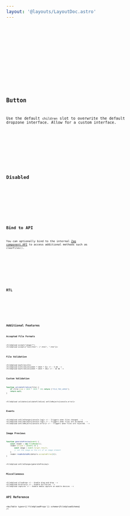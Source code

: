 ```yaml
---
layout: '@layouts/LayoutDoc.astro'
---
```




<Preview client:load>
	<Fragment slot="preview">
		<Example client:load />
	</Fragment>
	<Fragment slot="code">
		<Code code={ExampleRaw} lang="svelte" />
	</Fragment>
</Preview>

<Preview client:load>
	<Fragment slot="preview">
		<ExampleFull client:load />
	</Fragment>
	<Fragment slot="code">
		<Code code={ExampleFullRaw} lang="svelte" />
	</Fragment>
</Preview>

## Button

Use the default `children` slot to overwrite the default dropzone interface. Allow for a custom interface.

<Preview client:load>
	<Fragment slot="preview">
		<ExampleButton client:load />
	</Fragment>
	<Fragment slot="code">
		<Code code={ExampleButtonRaw} lang="svelte" />
	</Fragment>
</Preview>

## Disabled

<Preview client:load>
	<Fragment slot="preview">
		<ExampleDisabled client:load />
	</Fragment>
	<Fragment slot="code">
		<Code code={ExampleDisabledRaw} lang="svelte" />
	</Fragment>
</Preview>

## Bind to API

You can optionally bind to the internal [Zag component API](https://zagjs.com/components/react/file-upload#machine-api) to access additional methods such as `clearFiles()`.

<Preview client:load>
	<Fragment slot="preview">
		<ExampleApiBind client:load />
	</Fragment>
	<Fragment slot="code">
		<Code code={ExampleApiBindRaw} lang="tsx" />
	</Fragment>
</Preview>

## RTL

<Preview client:load>
	<Fragment slot="preview">
		<ExampleRtl client:load />
	</Fragment>
	<Fragment slot="code">
		<Code code={ExampleRtlRaw} lang="svelte" />
	</Fragment>
</Preview>

## Additional Features

### Accepted File Formats

```svelte
<FileUpload accept="image/*">
<FileUpload accept={"text/html": [".html", ".htm"]}>
```

### File Validation

```svelte
<FileUpload maxFiles={5}>
<FileUpload minFileSize={1024 * 1024 * 5}> <!-- 5 mb -->
<FileUpload maxFileSize={1024 * 1024 * 10}> <!-- 10 mb -->
```

### Custom Validation

```ts
function validateFileSize(file) {
	if (file.size > 1024 * 1024 * 10) return ["FILE_TOO_LARGE"];
	return null;
}
```
```svelte
<FileUpload validate={validateFileSize} onFileReject={console.error}>
```

### Events

```svelte
<FileUpload onFileChange={console.log}> <!-- Triggers when files changed. -->
<FileUpload onFileAccept={console.log}> <!-- Triggers when files are accepted. -->
<FileUpload onFileReject={console.error}> <!-- Triggers when files are rejected. -->
```

### Image Previews

```ts
function generatePreview(event) {
	const reader = new FileReader();
	reader.onload = (event) => {
		const image = event.target.result;
		// set the image as the src of an image element
	}
	reader.readAsDataURL(details.acceptedFiles[0]);
}
```
```svelte
<FileUpload onFileChange={generatePreview}>
```

### Miscellaneous

```svelte
<FileUpload allowDrop> <!-- Enable drag-and-drop -->
<FileUpload directory> <!-- Enable dirctories -->
<FileUpload capture> <!-- Enable media capture on mobile devices -->
```

## API Reference

<ApiTable types={['FileUploadProps']} schema={FileUploadSchema} />
